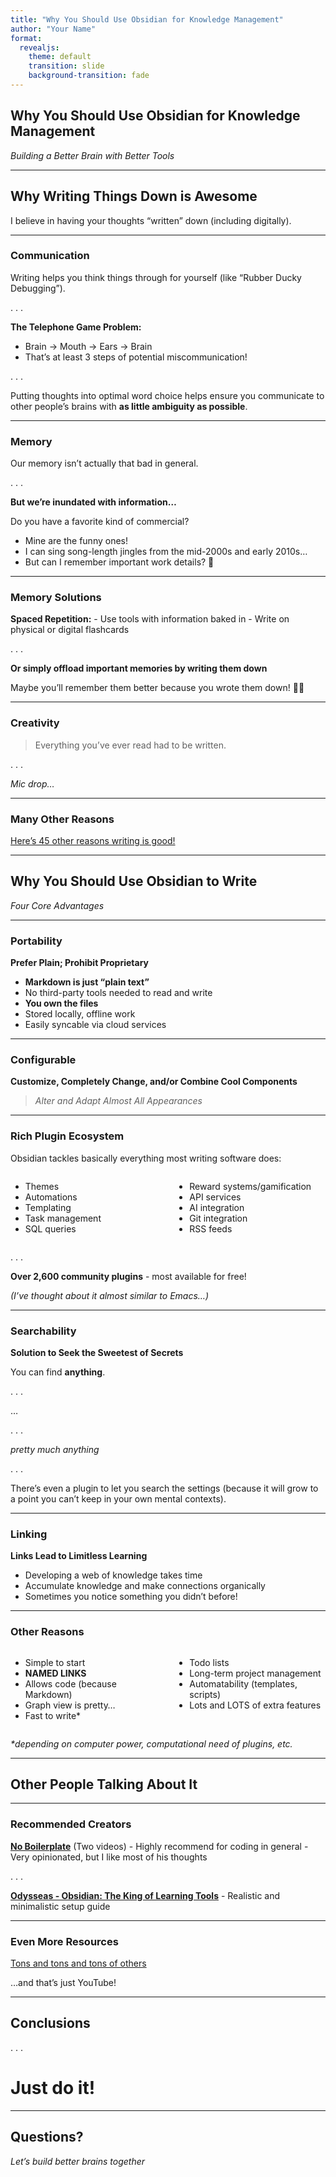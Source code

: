 ```yaml
---
title: "Why You Should Use Obsidian for Knowledge Management"
author: "Your Name"
format: 
  revealjs:
    theme: default
    transition: slide
    background-transition: fade
---
```


## Why You Should Use Obsidian for Knowledge Management

*Building a Better Brain with Better Tools*

---

## Why Writing Things Down is Awesome

I believe in having your thoughts "written" down (including digitally).

---

### Communication {.smaller}

Writing helps you think things through for yourself (like "Rubber Ducky Debugging").

. . .

**The Telephone Game Problem:**

- Brain → Mouth → Ears → Brain
- That's at least 3 steps of potential miscommunication!

. . .

Putting thoughts into optimal word choice helps ensure you communicate to other people's brains with **as little ambiguity as possible**.

---

### Memory {.smaller}

Our memory isn't actually that bad in general.

. . .

**But we're inundated with information...**

Do you have a favorite kind of commercial?

- Mine are the funny ones! 
- I can sing song-length jingles from the mid-2000s and early 2010s...
- But can I remember important work details? 🤔

---

### Memory Solutions

**Spaced Repetition:**
- Use tools with information baked in
- Write on physical or digital flashcards

. . .

**Or simply offload important memories by writing them down**

Maybe you'll remember them better because you wrote them down! 🤷‍♂️

---

### Creativity

> Everything you've ever read had to be written.

. . .

*Mic drop...*

---

### Many Other Reasons

[Here's 45 other reasons writing is good!](https://upjourney.com/why-is-writing-important)

---

## Why You Should Use Obsidian to Write

*Four Core Advantages*

---

### Portability {.smaller}
**Prefer Plain; Prohibit Proprietary**

- **Markdown is just "plain text"**
- No third-party tools needed to read and write
- **You own the files**
- Stored locally, offline work
- Easily syncable via cloud services

---

### Configurable {.smaller}
**Customize, Completely Change, and/or Combine Cool Components**

> *Alter and Adapt Almost All Appearances*

---

### Rich Plugin Ecosystem {.smaller}

Obsidian tackles basically everything most writing software does:

:::: {.columns}

::: {.column width="50%"}
- Themes
- Automations
- Templating
- Task management
- SQL queries
:::

::: {.column width="50%"}
- Reward systems/gamification
- API services
- AI integration
- Git integration
- RSS feeds
:::

::::

. . .

**Over 2,600 community plugins** - most available for free!

*(I've thought about it almost similar to Emacs...)*

---

### Searchability {.smaller}
**Solution to Seek the Sweetest of Secrets**

You can find **anything**.

. . .

...

. . .

*pretty much anything*

. . .

There's even a plugin to let you search the settings (because it will grow to a point you can't keep in your own mental contexts).

---

### Linking {.smaller}
**Links Lead to Limitless Learning**

- Developing a web of knowledge takes time
- Accumulate knowledge and make connections organically
- Sometimes you notice something you didn't before!

---

### Other Reasons {.smaller}

:::: {.columns}

::: {.column width="50%"}
- Simple to start
- **NAMED LINKS**
- Allows code (because Markdown)
- Graph view is pretty...
- Fast to write*
:::

::: {.column width="50%"}
- Todo lists
- Long-term project management
- Automatability (templates, scripts)
- Lots and LOTS of extra features
:::

::::

*\*depending on computer power, computational need of plugins, etc.*

---

## Other People Talking About It

---

### Recommended Creators

**[No Boilerplate](https://www.youtube.com/@NoBoilerplate/search?query=obsidian)** (Two videos)
- Highly recommend for coding in general
- Very opinionated, but I like most of his thoughts

. . .

**[Odysseas - Obsidian: The King of Learning Tools](https://www.youtube.com/watch?v=hSTy_BInQs8)**
- Realistic and minimalistic setup guide

---

### Even More Resources

[Tons and tons and tons of others](https://www.youtube.com/results?search_query=obsidian)

...and that's just YouTube!

---

## Conclusions

. . .

# Just do it!

---

## Questions?

*Let's build better brains together*

